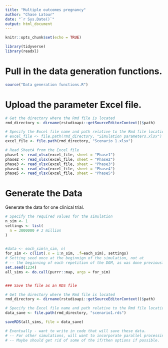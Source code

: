 ```yaml
---
title: "Multiple outcomes pregnancy"
author: "Chase Latour"
date: "`r Sys.Date()`"
output: html_document
---
```


```r
knitr::opts_chunk$set(echo = TRUE)

library(tidyverse)
library(readxl)
```

# Pull in the data generation functions.

```r

source("Data generation functions.R")

```


# Upload the parameter Excel file.

```r

# Get the directory where the Rmd file is located
rmd_directory <- dirname(rstudioapi::getSourceEditorContext()$path)

# Specify the Excel file name and path relative to the Rmd file location
# excel_file <- file.path(rmd_directory, "Simulation parameters.xlsx")
excel_file <- file.path(rmd_directory, "Scenario 1.xlsx")

# Read SheetA from the Excel file
phase1 <- read_xlsx(excel_file, sheet = "Phase1")
phase2 <- read_xlsx(excel_file, sheet = "Phase2")
phase3 <- read_xlsx(excel_file, sheet = "Phase3")
phase4 <- read_xlsx(excel_file, sheet = "Phase4")
phase5 <- read_xlsx(excel_file, sheet = "Phase5")

```


# Generate the Data

Generate the data for one clinical trial.

```r

# Specify the required values for the simulation
n_sim <- 1
settings <- list(
  n = 3000000 # 3 million
)
  

#data <- each_sim(n_sim, n)
for_sim <- c(list(.x = 1:n_sim, .f=each_sim), settings)
# Setting seed once at the beginnign of the simulation, not at
# -- the beginning of each repetition of the DGM, as was done previously.
set.seed(1234)
all_sims <- do.call(purrr::map, args = for_sim)


### Save the file as an RDS file

# Get the directory where the Rmd file is located
rmd_directory <- dirname(rstudioapi::getSourceEditorContext()$path)

# Specify the Excel file name and path relative to the Rmd file location
data_save <- file.path(rmd_directory, "scenario1.rds")

saveRDS(all_sims, file = data_save)

# Eventually - want to write in code that will save these data. 
# -- For other simulations, will want to incorporate parallel processing. This currently takes a while
# -- Maybe should get rid of some of the if/then options if possible.



```
